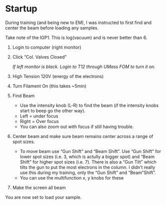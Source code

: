 # Startup

During training (and being new to EM), I was instructed to first find and center the beam before loading any samples. 

Take note of the IGP1. This is log(vacuum) and is never better than 6. 

1) Login to computer (right monitor)

2) Click "Col. Valves Closed"
  
   _If left monitor is black. Login to T12 through UMass FOM to turn it on._

3) High Tension 120V (energy of the electrons)

4) Turn Filament On (this takes ~5min)

5) Find Beam
     - Use the intensity knob (L-R) to find the beam (if the intensity knobs start to beep go        the other way). 
      - Left = under focus
      - Right = Over focus
     - You can also zoom out with focus if still having trouble.
     
  
  
6) Center beam and make sure beam remains center across a range of spot sizes. 
    - To move beam use "Gun Shift" and "Beam Shift". Use "Gun Shift" for lower spot sizes (i.e. 3, which is actully a bigger spot) and "Beam Shift" for higher spot sizes (i.e. 7). There is also a "Gun Tilt" which tilts the gun to put the most electrons in the column. I didn't really use this during  my training, only the "Gun Shift" and "Beam "Shift".
    - You can use the multifunction x, y knobs for these
   
   
7) Make the screen all beam

You are now set to load your sample. 

